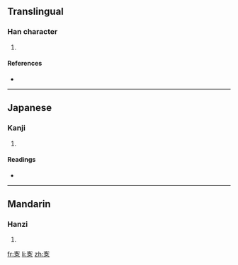 ==Translingual==

===Han character===
{{Han char|rn=61|rad=心|as=09|sn=12|four=|canj=十竹口心 (JHRP)}}

# {{defn|Han|sort=心09}}

====References====
* {{Han ref|kx=0395.100|dkj=10944|dj=0731.200|hdz=42325.050|uh=6119|ud=24857}}

----

==Japanese==

===Kanji===
{{ja-kanji|grade=|rs=心09}}

# {{defn|Japanese}}

====Readings====
* {{ja-readings|on=[[かく]] (kaku)|kun=[[つつしむ]] (tsutsushimu)}}

----

==Mandarin==

===Hanzi===
{{cmn-hanzi|pin=[[kè]] ([[ke4]])|wg=k'o<sup>4</sup>}}

# {{defn|Mandarin}}

[[fr:愙]]
[[li:愙]]
[[zh:愙]]